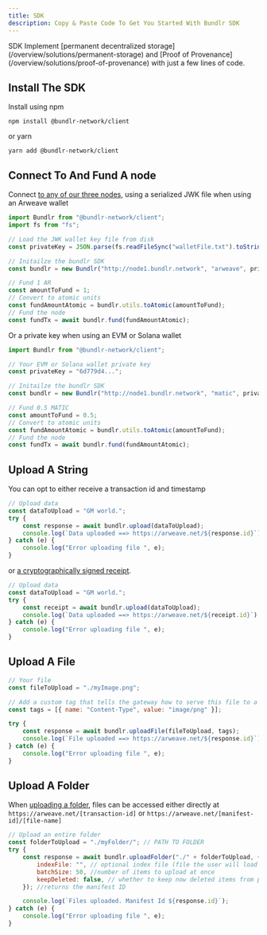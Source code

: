 ```yaml
---
title: SDK
description: Copy & Paste Code To Get You Started With Bundlr SDK
---
```



<div className="mt-7">
	<Heading level={1} className="">
		SDK
	</Heading>
	Implement [permanent decentralized storage](/overview/solutions/permanent-storage) and [Proof of Provenance](/overview/solutions/proof-of-provenance)
	with just a few lines of code.
</div>

## Install The SDK

Install using npm

```console
npm install @bundlr-network/client
```

or yarn

```console
yarn add @bundlr-network/client
```

## Connect To And Fund A node

Connect [to any of our three nodes](/developer-docs/sdk/connecting-node), using a serialized JWK file when using an Arweave wallet

```js
import Bundlr from "@bundlr-network/client";
import fs from "fs";

// Load the JWK wallet key file from disk
const privateKey = JSON.parse(fs.readFileSync("walletFile.txt").toString());

// Initailze the bundlr SDK
const bundlr = new Bundlr("http://node1.bundlr.network", "arweave", privateKey);

// Fund 1 AR
const amountToFund = 1;
// Convert to atomic units
const fundAmountAtomic = bundlr.utils.toAtomic(amountToFund);
// Fund the node
const fundTx = await bundlr.fund(fundAmountAtomic);
```

Or a private key when using an EVM or Solana wallet

```js
import Bundlr from "@bundlr-network/client";

// Your EVM or Solana wallet private key
const privateKey = "6d779d4...";

// Initailze the bundlr SDK
const bundlr = new Bundlr("http://node1.bundlr.network", "matic", privateKey);

// Fund 0.5 MATIC
const amountToFund = 0.5;
// Convert to atomic units
const fundAmountAtomic = bundlr.utils.toAtomic(amountToFund);
// Fund the node
const fundTx = await bundlr.fund(fundAmountAtomic);
```

## Upload A String

You can opt to either receive a transaction id and timestamp

```js
// Upload data
const dataToUpload = "GM world.";
try {
	const response = await bundlr.upload(dataToUpload);
	console.log(`Data uploaded ==> https://arweave.net/${response.id}`);
} catch (e) {
	console.log("Error uploading file ", e);
}
```

or [a cryptographically signed receipt](/learn/receipts).

```js
// Upload data
const dataToUpload = "GM world.";
try {
	const receipt = await bundlr.upload(dataToUpload);
	console.log(`Data uploaded ==> https://arweave.net/${receipt.id}`);
} catch (e) {
	console.log("Error uploading file ", e);
}
```

## Upload A File

```js
// Your file
const fileToUpload = "./myImage.png";

// Add a custom tag that tells the gateway how to serve this file to a browser
const tags = [{ name: "Content-Type", value: "image/png" }];

try {
	const response = await bundlr.uploadFile(fileToUpload, tags);
	console.log(`File uploaded ==> https://arweave.net/${response.id}`);
} catch (e) {
	console.log("Error uploading file ", e);
}
```

## Upload A Folder

When [uploading a folder](/developer-docs/sdk/api/uploadFolder), files can be accessed either directly at `https://arweave.net/[transaction-id]` or `https://arweave.net/[manifest-id]/[file-name]`

```js
// Upload an entire folder
const folderToUpload = "./myFolder/"; // PATH TO FOLDER
try {
	const response = await bundlr.uploadFolder("./" + folderToUpload, {
		indexFile: "", // optional index file (file the user will load when accessing the manifest)
		batchSize: 50, //number of items to upload at once
		keepDeleted: false, // whether to keep now deleted items from previous uploads
	}); //returns the manifest ID

	console.log(`Files uploaded. Manifest Id ${response.id}`);
} catch (e) {
	console.log("Error uploading file ", e);
}
```
